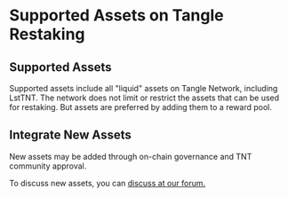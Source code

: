 # Supported Assets on Tangle Restaking

## Supported Assets

Supported assets include all "liquid" assets on Tangle Network, including LstTNT. The network does not limit or restrict the assets that can be used for restaking. But assets are
preferred by adding them to a reward pool.

## Integrate New Assets

New assets may be added through on-chain governance and TNT community approval.

To discuss new assets, you can [discuss at our forum.](https://commonwealth.im/tangle/discussions)
